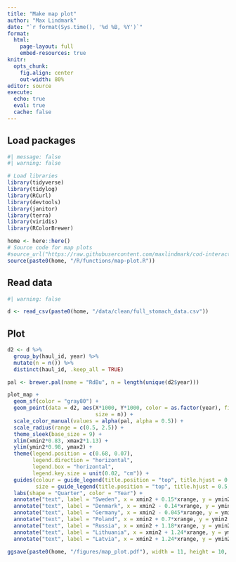 ```yaml
---
title: "Make map plot"
author: "Max Lindmark"
date: "`r format(Sys.time(), '%d %B, %Y')`"
format: 
  html:
    page-layout: full
    embed-resources: true
knitr: 
  opts_chunk:
    fig.align: center
    out-width: 80%
editor: source
execute: 
  echo: true
  eval: true
  cache: false
---
```


## Load packages

```r
#| message: false
#| warning: false

# Load libraries
library(tidyverse)
library(tidylog)
library(RCurl)
library(devtools)
library(janitor)
library(terra)
library(viridis)
library(RColorBrewer)

home <- here::here()
# Source code for map plots
#source_url("https://raw.githubusercontent.com/maxlindmark/cod-interactions/main/R/functions/map-plot.R")
source(paste0(home, "/R/functions/map-plot.R"))
```

## Read data

```r
#| warning: false

d <- read_csv(paste0(home, "/data/clean/full_stomach_data.csv"))
```

## Plot

```r
d2 <- d %>%
  group_by(haul_id, year) %>% 
  mutate(n = n()) %>% 
  distinct(haul_id, .keep_all = TRUE)

pal <- brewer.pal(name = "RdBu", n = length(unique(d2$year)))

plot_map +
  geom_sf(color = "gray80") + 
  geom_point(data = d2, aes(X*1000, Y*1000, color = as.factor(year), fill = as.factor(year),
                            size = n)) + 
  scale_color_manual(values = alpha(pal, alpha = 0.5)) +
  scale_radius(range = c(0.5, 2.5)) +
  theme_sleek(base_size = 9) + 
  xlim(xmin2*0.83, xmax2*1.13) +
  ylim(ymin2*0.98, ymax2) + 
  theme(legend.position = c(0.68, 0.07),
        legend.direction = "horizontal",
        legend.box = "horizontal",
        legend.key.size = unit(0.02, "cm")) +
  guides(colour = guide_legend(title.position = "top", title.hjust = 0.5),
         size = guide_legend(title.position = "top", title.hjust = 0.5, ncol = 2)) +
  labs(shape = "Quarter", color = "Year") + 
  annotate("text", label = "Sweden", x = xmin2 + 0.15*xrange, y = ymin2 + 0.75*yrange, color = "gray50", size = 2.6) +
  annotate("text", label = "Denmark", x = xmin2 - 0.14*xrange, y = ymin2 + 0.2*yrange, color = "gray50", size = 2.6, angle = 60) +
  annotate("text", label = "Germany", x = xmin2 - 0.045*xrange, y = ymin2 - 0.3*yrange, color = "gray50", size = 2.6) +
  annotate("text", label = "Poland", x = xmin2 + 0.7*xrange, y = ymin2 - 0.12*yrange, color = "gray50", size = 2.6) +
  annotate("text", label = "Russia", x = xmin2 + 1.18*xrange, y = ymin2 - 0.05*yrange, color = "gray50", size = 2.6) +
  annotate("text", label = "Lithuania", x = xmin2 + 1.24*xrange, y = ymin2 + 0.28*yrange, color = "gray50", size = 2.6, angle = 75) +
  annotate("text", label = "Latvia", x = xmin2 + 1.24*xrange, y = ymin2 + 0.55*yrange, color = "gray50", size = 2.6, angle = 75)

ggsave(paste0(home, "/figures/map_plot.pdf"), width = 11, height = 10, units = "cm")
```


